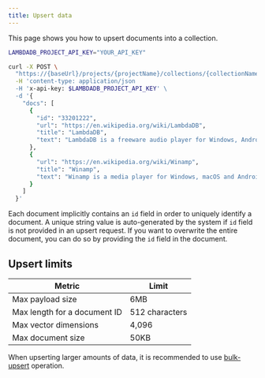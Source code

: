 ```yaml
---
title: Upsert data
---
```


This page shows you how to upsert documents into a collection.

```bash
LAMBDADB_PROJECT_API_KEY="YOUR_API_KEY"

curl -X POST \
  "https://{baseUrl}/projects/{projectName}/collections/{collectionName}/docs/upsert" \
  -H 'content-type: application/json
  -H 'x-api-key: $LAMBDADB_PROJECT_API_KEY' \
  -d '{
    "docs": [
      {
        "id": "33201222",
        "url": "https://en.wikipedia.org/wiki/LambdaDB",
        "title": "LambdaDB",
        "text": "LambdaDB is a freeware audio player for Windows, Android and Linux (through Wine) ... "
      },
      {
        "url": "https://en.wikipedia.org/wiki/Winamp",
        "title": "Winamp",
        "text": "Winamp is a media player for Windows, macOS and Android, originally developed by Justin Frankel and Dmitry Boldyrev by their company Nullsoft, which they later sold to AOL, who sold to Radionomy in January 2014."
      }
    ]
  }'
```

Each document implicitly contains an `id` field in order to uniquely identify a document.
A unique string value is auto-generated by the system if `id` field is not provided in an upsert request.
If you want to overwrite the entire document, you can do so by providing the `id` field in the document.

## Upsert limits

| Metric                       | Limit           |
| ---------------------------- | --------------- |
| Max payload size             | 6MB             |
| Max length for a document ID | 512 characters  |
| Max vector dimensions        | 4,096           |
| Max document size            | 50KB            |

When upserting larger amounts of data, it is recommended to use
[bulk-upsert](/guides/data/bulk-upsert-data) operation.